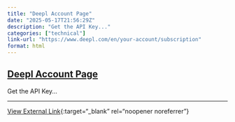 ```yaml
---
title: "Deepl Account Page"
date: "2025-05-17T21:56:29Z"
description: "Get the API Key..."
categories: ["technical"]
link-url: "https://www.deepl.com/en/your-account/subscription"
format: html
---
```


## [Deepl Account Page](https://www.deepl.com/en/your-account/subscription)

Get the API Key...

---
[View External Link](https://www.deepl.com/en/your-account/subscription){:target="_blank" rel="noopener noreferrer"}
